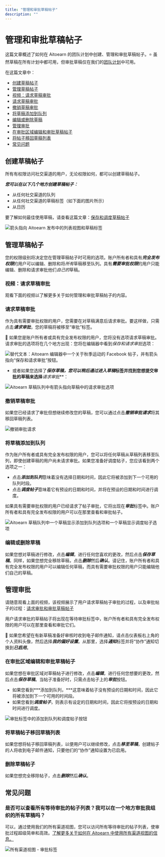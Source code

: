 ```yaml
---
title: "管理和审批草稿帖子"
description: ""
---
```


<UpdatedAt />


# 管理和审批草稿帖子

这篇文章概述了如何在 Aitoearn 的团队计划中创建、管理和审批草稿帖子。⭐️ 虽然草稿在所有计划中都可用，但审批草稿仅在我们的[团队计划](https://aitoearn.helpscoutdocs.com/article/595-features-available-on-each-aitoearn-plan)中可用。

在这篇文章中：
- [创建草稿帖子](#h_d3eaa8fa-d056-4dcd-a666-2028a2c3dd2d)
- [管理草稿帖子](#h_d55258cf-9d5e-4307-9e58-d165652acb75)
- [视频：请求草稿审批](#01EKCQWCD3GENS0BW0QGHD6KJQ)
- [请求草稿审批](#Requesting-approval-zXjNc)
- [撤销草稿审批](#01EKCQWCD3ED1JT9VP0JRPHBX1)
- [将草稿添加到队列](#adding-a-draft-to-the-queue-AMejq)
- [编辑或删除草稿](#01EKCQWCD39ZZ2CDF4HF7HA01Y)
- [管理审批](#h_ba2cd6d0-bce6-48d0-8583-135d5fca5dc6)
- [在审批区域编辑和审批草稿帖子](#01EKCQWCD4YED4ZXGTBFPQAJ70)
- [将帖子移回草稿列表](#01EKCQWCD44YRAKEVGZCEEJ6VR)
- [常见问题](#Is-it-possible-to-see-a-list-of-all-posts-awaiting-approval-can-I-approve-kb2IM)

## 创建草稿帖子

所有有权限访问社交渠道的用户，无论权限如何，都可以创建草稿帖子。

***您可以在以下几个地方创建草稿帖子：***
- 从任何社交渠道的队列
- 从任何社交渠道的草稿标签（如下面的图片所示）
- 从日历

要了解如何最佳使用草稿，请查看这篇文章：[保存和调度草稿帖子](https://aitoearn.helpscoutdocs.com/article/656-saving-and-scheduling-draft-posts)

![箭头指向 Aitoearn 发布中的列表视图和草稿标签](//d33v4339jhl8k0.cloudfront.net/docs/assets/64cb6cf86d4a3e191f237e66/images/67478f6d9742b83738ec99e3/files-jWZey2bokC.jpg)

## 管理草稿帖子

您的权限级别将决定您在管理草稿帖子时可用的选项。账户所有者和具有***完全发布权限***的用户可以编辑、删除和将*所有*草稿移至队列。具有***需要审批权限***的用户只能编辑、删除和请求审批他们*自己的*草稿。

### 视频：请求草稿审批

观看下面的视频以了解更多关于如何管理和审批草稿帖子的内容。

### 请求草稿审批

作为具有需要审批权限的用户，您需要在对草稿满意后请求审批。要这样做，只需点击***请求审批***，您的草稿将被移至“审批”标签。

📝 如果您是账户所有者或具有完全发布权限的用户，您将没有选项请求草稿审批。请求审批的选项将在几个地方出现：您将在编辑器中看到*保存和请求审批*选项：

![替代文本：Aitoearn 编辑器中一个关于秋季运动的 Facebook 帖子，并有箭头指向“保存和请求审批”按钮。](//d33v4339jhl8k0.cloudfront.net/docs/assets/64cb6cf86d4a3e191f237e66/images/68a5d299d0d3bb0cf2ad6d1e/files-AtXOgWaoGo.png)

- 或者如果您选择了***保存草稿，***您可以稍后通过进入**草稿**标签并找到您想提交审批的草稿来选择***请求审批***：

![Aitoearn 草稿队列中有箭头指向草稿中的请求审批选项](//d33v4339jhl8k0.cloudfront.net/docs/assets/64cb6cf86d4a3e191f237e66/images/66c64dc36eb51e63b8f9f45d/files-PxAMc5eQ7T.jpg)

### 撤销草稿审批

如果您已经请求了审批但想继续修改您的草稿，您可以通过点击***撤销审批请求***将其移回草稿列表。

![撤销审批请求](//d33v4339jhl8k0.cloudfront.net/docs/assets/64cb6cf86d4a3e191f237e66/images/66c6484265e01777a933427e/files-MoscbZLWLA.jpg)

### 将草稿添加到队列

作为账户所有者或具有完全发布权限的用户，您可以将任何草稿从草稿列表移至队列，即使创建草稿的用户尚未请求审批。如果您准备好调度帖子，您应该看到两个选项之一：

- 点击***添加到队列***意味着没有选择日期和时间，因此它将被添加到下一个可用的队列时段。
- 点击***调度帖子***意味着它有预设的日期和时间，并将在预设的日期和时间进行调度。

如果具有需要审批权限的用户已经请求了帖子审批，它将出现在***审批***标签中。账户所有者和具有完全发布权限的用户可以在那里查看和审批帖子。

![Aitoearn 草稿队列中一个草稿显示添加到队列选项和一个草稿显示调度帖子选项](//d33v4339jhl8k0.cloudfront.net/docs/assets/64cb6cf86d4a3e191f237e66/images/66c7374265e01777a9334333/files-vA0zhkdStw.jpg)

### 编辑或删除草稿

如果您想对草稿进行修改，点击***编辑***，进行任何您喜欢的更改，然后点击***保存草稿***。同样，如果您想完全移除草稿，点击***删除***然后***确认***。请记住，账户所有者和具有完全发布权限的用户可以编辑任何草稿，而具有需要审批权限的用户只能编辑他们自己的草稿。

## 管理审批

请随意观看上面的视频，该视频展示了用户请求草稿帖子审批的过程，以及审批帖子的过程：[请求审批和审批草稿帖子](#01EKCQWCD3GENS0BW0QGHD6KJQ)

用户请求审批的草稿帖子将出现在等待审批标签中，账户所有者和具有完全发布权限的用户可以在那里查看和审批它们。

📝 如果您希望在有新草稿准备好审核时收到电子邮件通知，请点击仪表板右上角的个人资料头像，然后选择***我的偏好设置***。从那里，选择***通知***标签并将“协作”通知切换到***已启用***。

### 在审批区域编辑和审批草稿帖子

如果您想在审批区域对草稿帖子进行修改，点击***编辑***，进行任何您想要的更改，然后点击***保存草稿***。当帖子准备好时，只需点击帖子上的***审批***按钮。

- 如果您看到***添加到队列，***这意味着帖子没有预设的日期和时间，因此它将被添加到下一个可用的时间段。
- 如果您看到***调度帖子***，则表示有设定的日期和时间，因此它将按预设的日期和时间进行调度。

![审批标签中的添加到队列和调度帖子按钮](//d33v4339jhl8k0.cloudfront.net/docs/assets/64cb6cf86d4a3e191f237e66/images/68016630bccef432b1ebefcd/files-BcT86CIGQH.jpg)

### 将草稿帖子移回草稿列表

如果您想将帖子移回草稿列表，以便用户可以继续修改，点击***移至草稿***，创建帖子的人将收到电子邮件通知，只要他们的“协作”通知设置为已启用。

### 删除草稿帖子

如果您想完全移除帖子，点击***删除***然后***确认***。

## 常见问题

### 是否可以查看所有等待审批的帖子列表？我可以在一个地方审批我组织的所有草稿吗？

可以，通过使用我们的所有渠道视图，您可以访问所有等待审批的帖子列表，使审批过程超级简单和高效。[了解更多关于如何在 Aitoearn 中使用所有渠道视图的信息。](https://support.aitoearn.com//support.aitoearn.com/article/861-how-to-use-the-all-channels-view-in-aitoearn)

![所有渠道视图 - 审批标签](//d33v4339jhl8k0.cloudfront.net/docs/assets/64cb6cf86d4a3e191f237e66/images/6792ab0b6db7713da9750cc2/files-rK9ajKOcAl.jpg)
